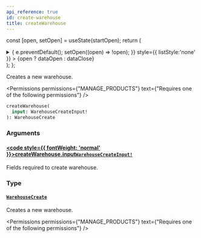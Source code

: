 ```yaml
---
api_reference: true
id: create-warehouse
title: createWarehouse
---
```






const [open, setOpen] = useState(startOpen);
return (
<details {...(open ? { open: true } : {})} className="details" style={{ border:'none', boxShadow:'none', background:'var(--ifm-background-color)' }}>
<summary
onClick={(e) => {
e.preventDefault();
setOpen((open) => !open);
}}
style={{ listStyle:'none' }} >
{open ? dataOpen : dataClose}
</summary>
{open && children}
</details>
);
};

Creates a new warehouse.


<Permissions permissions={"MANAGE_PRODUCTS"} text={"Requires one of the following permissions"} />


```graphql
createWarehouse(
  input: WarehouseCreateInput!
): WarehouseCreate
```

### Arguments

#### [<code style={{ fontWeight: 'normal' }}>createWarehouse.<b>input</b></code>](#)<Bullet />[`WarehouseCreateInput!`](../../../api-reference/products/inputs/warehouse-create-input.mdx) <Badge class="badge badge--secondary" text="non-null"/> <Badge class="badge badge--secondary" text="input"/> <Badge class="badge badge--secondary" text="products"/>

Fields required to create warehouse.

### Type

#### [`WarehouseCreate`](../../../api-reference/products/objects/warehouse-create.mdx) <Badge class="badge badge--secondary" text="object"/> <Badge class="badge badge--secondary" text="products"/>

Creates a new warehouse.


<Permissions permissions={"MANAGE_PRODUCTS"} text={"Requires one of the following permissions"} />


